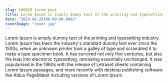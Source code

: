 ```yaml
---
slug: 240828-lorem-post
title: Lorem Ipsum is simply dummy text of the printing and typesetting industry
date: "2024-08-28T08:00:00.000Z"
coverImage: "cover.jpg"
---
```


Lorem Ipsum is simply dummy text of the printing and typesetting industry. Lorem Ipsum has been the industry's standard dummy text ever since the 1500s, when an unknown printer took a galley of type and scrambled it to make a type specimen book. It has survived not only five centuries, but also the leap into electronic typesetting, remaining essentially unchanged. It was popularised in the 1960s with the release of Letraset sheets containing Lorem Ipsum passages, and more recently with desktop publishing software like Aldus PageMaker including versions of Lorem Ipsum.